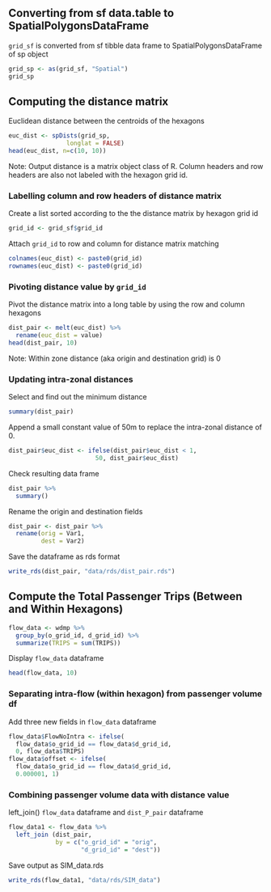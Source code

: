 
## Converting from sf data.table to SpatialPolygonsDataFrame

`grid_sf` is converted from sf tibble data frame to SpatialPolygonsDataFrame of sp object

```r
grid_sp <- as(grid_sf, "Spatial")
grid_sp
```

## Computing the distance matrix

Euclidean distance between the centroids of the hexagons

```r
euc_dist <- spDists(grid_sp, 
                longlat = FALSE)
head(euc_dist, n=c(10, 10))
```

Note: Output distance is a matrix object class of R. Column headers and row headers are also not labeled with the hexagon grid id.

### Labelling column and row headers of distance matrix

Create a list sorted according to the the distance matrix by hexagon grid id

```r
grid_id <- grid_sf$grid_id
```

Attach `grid_id` to row and column for distance matrix matching

```r
colnames(euc_dist) <- paste0(grid_id)
rownames(euc_dist) <- paste0(grid_id)
```

### Pivoting distance value by `grid_id`

Pivot the distance matrix into a long table by using the row and column hexagons

```r
dist_pair <- melt(euc_dist) %>%
  rename(euc_dist = value)
head(dist_pair, 10)
```

Note: Within zone distance (aka origin and destination grid) is 0

### Updating intra-zonal distances

Select and find out the minimum distance

```r
summary(dist_pair)
```

Append a small constant value of 50m to replace the intra-zonal distance of 0.

```r
dist_pair$euc_dist <- ifelse(dist_pair$euc_dist < 1,
                        50, dist_pair$euc_dist)
```

Check resulting data frame

```r
dist_pair %>%
  summary()
```

Rename the origin and destination fields

```r
dist_pair <- dist_pair %>%
  rename(orig = Var1,
         dest = Var2)
```

Save the dataframe as rds format

```r
write_rds(dist_pair, "data/rds/dist_pair.rds") 
```

## Compute the Total Passenger Trips (Between and Within Hexagons)

```r
flow_data <- wdmp %>%
  group_by(o_grid_id, d_grid_id) %>% 
  summarize(TRIPS = sum(TRIPS)) 
```

Display `flow_data` dataframe

```r
head(flow_data, 10)
```

### Separating intra-flow (within hexagon) from passenger volume df

Add three new fields in `flow_data` dataframe

```r
flow_data$FlowNoIntra <- ifelse(
  flow_data$o_grid_id == flow_data$d_grid_id, 
  0, flow_data$TRIPS)
flow_data$offset <- ifelse(
  flow_data$o_grid_id == flow_data$d_grid_id,
  0.000001, 1)
```

### Combining passenger volume data with distance value

left_join() `flow_data` dataframe and `dist_P_pair` dataframe

```r
flow_data1 <- flow_data %>%
  left_join (dist_pair,
             by = c("o_grid_id" = "orig",
                    "d_grid_id" = "dest"))
```

Save output as SIM_data.rds

```r
write_rds(flow_data1, "data/rds/SIM_data")
```
